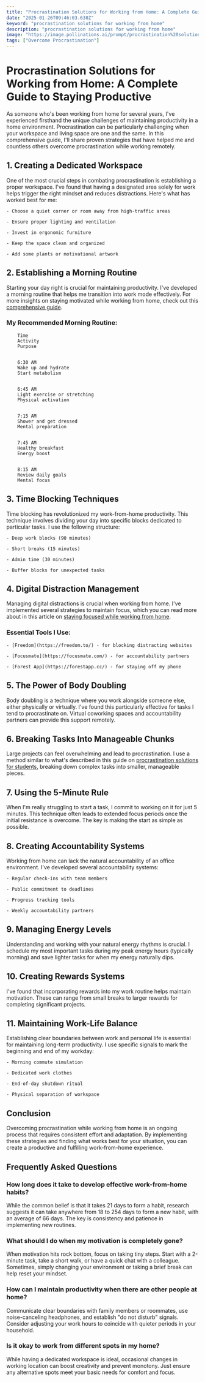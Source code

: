 ```yaml
---
title: "Procrastination Solutions for Working from Home: A Complete Guide to Staying Productive"
date: "2025-01-26T09:46:03.638Z"
keyword: "procrastination solutions for working from home"
description: "procrastination solutions for working from home"
image: "https://image.pollinations.ai/prompt/procrastination%20solutions%20for%20working%20from%20home%2C%20realistic%20photo%2C%20high%20quality%2C%204k?width=1024&height=1024&nologo=true"
tags: ["Overcome Procrastination"]
---
```


# Procrastination Solutions for Working from Home: A Complete Guide to Staying Productive


As someone who's been working from home for several years, I've experienced firsthand the unique challenges of maintaining productivity in a home environment. Procrastination can be particularly challenging when your workspace and living space are one and the same. In this comprehensive guide, I'll share proven strategies that have helped me and countless others overcome procrastination while working remotely.



## 1. Creating a Dedicated Workspace


One of the most crucial steps in combating procrastination is establishing a proper workspace. I've found that having a designated area solely for work helps trigger the right mindset and reduces distractions. Here's what has worked best for me:




    - Choose a quiet corner or room away from high-traffic areas

    - Ensure proper lighting and ventilation

    - Invest in ergonomic furniture

    - Keep the space clean and organized

    - Add some plants or motivational artwork



## 2. Establishing a Morning Routine


Starting your day right is crucial for maintaining productivity. I've developed a morning routine that helps me transition into work mode effectively. For more insights on staying motivated while working from home, check out this [comprehensive guide](https://productivityprospect.com/blog/tips-for-staying-motivated-while-working-from-home/).



### My Recommended Morning Routine:



    
        Time
        Activity
        Purpose
    
    
        6:30 AM
        Wake up and hydrate
        Start metabolism
    
    
        6:45 AM
        Light exercise or stretching
        Physical activation
    
    
        7:15 AM
        Shower and get dressed
        Mental preparation
    
    
        7:45 AM
        Healthy breakfast
        Energy boost
    
    
        8:15 AM
        Review daily goals
        Mental focus
    




## 3. Time Blocking Techniques


Time blocking has revolutionized my work-from-home productivity. This technique involves dividing your day into specific blocks dedicated to particular tasks. I use the following structure:




    - Deep work blocks (90 minutes)

    - Short breaks (15 minutes)

    - Admin time (30 minutes)

    - Buffer blocks for unexpected tasks



## 4. Digital Distraction Management


Managing digital distractions is crucial when working from home. I've implemented several strategies to maintain focus, which you can read more about in this article on [staying focused while working from home](https://productivityprospect.com/blog/how-to-stay-focused-working-from-home/).



### Essential Tools I Use:


    - [Freedom](https://freedom.to/) - for blocking distracting websites

    - [Focusmate](https://focusmate.com/) - for accountability partners

    - [Forest App](https://forestapp.cc/) - for staying off my phone



## 5. The Power of Body Doubling


Body doubling is a technique where you work alongside someone else, either physically or virtually. I've found this particularly effective for tasks I tend to procrastinate on. Virtual coworking spaces and accountability partners can provide this support remotely.



## 6. Breaking Tasks Into Manageable Chunks


Large projects can feel overwhelming and lead to procrastination. I use a method similar to what's described in this guide on [procrastination solutions for students](https://productivityprospect.com/blog/procrastination-solutions-for-students/), breaking down complex tasks into smaller, manageable pieces.



## 7. Using the 5-Minute Rule


When I'm really struggling to start a task, I commit to working on it for just 5 minutes. This technique often leads to extended focus periods once the initial resistance is overcome. The key is making the start as simple as possible.



## 8. Creating Accountability Systems


Working from home can lack the natural accountability of an office environment. I've developed several accountability systems:




    - Regular check-ins with team members

    - Public commitment to deadlines

    - Progress tracking tools

    - Weekly accountability partners



## 9. Managing Energy Levels


Understanding and working with your natural energy rhythms is crucial. I schedule my most important tasks during my peak energy hours (typically morning) and save lighter tasks for when my energy naturally dips.



## 10. Creating Rewards Systems


I've found that incorporating rewards into my work routine helps maintain motivation. These can range from small breaks to larger rewards for completing significant projects.



## 11. Maintaining Work-Life Balance


Establishing clear boundaries between work and personal life is essential for maintaining long-term productivity. I use specific signals to mark the beginning and end of my workday:




    - Morning commute simulation

    - Dedicated work clothes

    - End-of-day shutdown ritual

    - Physical separation of workspace



## Conclusion


Overcoming procrastination while working from home is an ongoing process that requires consistent effort and adaptation. By implementing these strategies and finding what works best for your situation, you can create a productive and fulfilling work-from-home experience.



## Frequently Asked Questions


### How long does it take to develop effective work-from-home habits?

While the common belief is that it takes 21 days to form a habit, research suggests it can take anywhere from 18 to 254 days to form a new habit, with an average of 66 days. The key is consistency and patience in implementing new routines.



### What should I do when my motivation is completely gone?

When motivation hits rock bottom, focus on taking tiny steps. Start with a 2-minute task, take a short walk, or have a quick chat with a colleague. Sometimes, simply changing your environment or taking a brief break can help reset your mindset.



### How can I maintain productivity when there are other people at home?

Communicate clear boundaries with family members or roommates, use noise-canceling headphones, and establish "do not disturb" signals. Consider adjusting your work hours to coincide with quieter periods in your household.



### Is it okay to work from different spots in my home?

While having a dedicated workspace is ideal, occasional changes in working location can boost creativity and prevent monotony. Just ensure any alternative spots meet your basic needs for comfort and focus.

